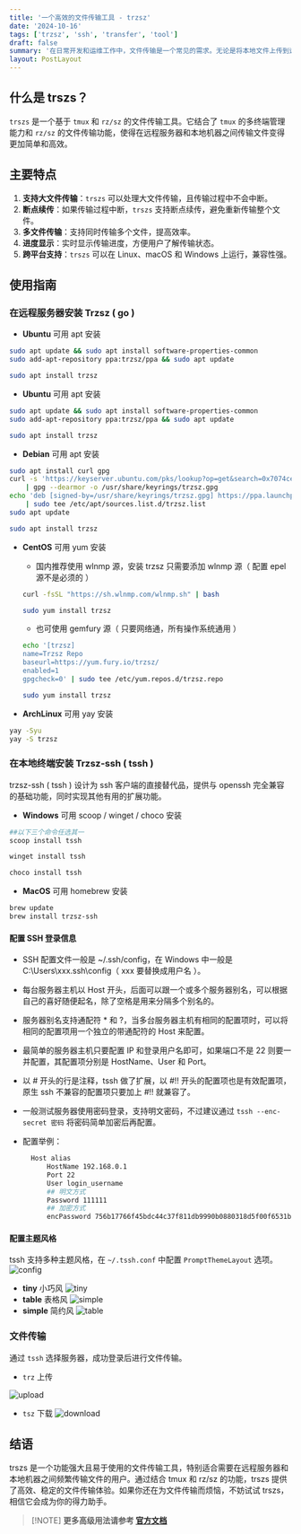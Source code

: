 ```yaml
---
title: '一个高效的文件传输工具 - trzsz'
date: '2024-10-16'
tags: ['trzsz', 'ssh', 'transfer', 'tool']
draft: false
summary: '在日常开发和运维工作中，文件传输是一个常见的需求。无论是将本地文件上传到远程服务器，还是从服务器下载文件到本地，传统的工具如 `scp` 和 `rsync` 虽然功能强大，但在某些场景下可能不够便捷。借助 trszs ，它可以帮助你更轻松地完成文件传输任务。'
layout: PostLayout
---
```


## 什么是 trszs？

`trszs` 是一个基于 `tmux` 和 `rz/sz` 的文件传输工具。它结合了 `tmux` 的多终端管理能力和 `rz/sz` 的文件传输功能，使得在远程服务器和本地机器之间传输文件变得更加简单和高效。

## 主要特点

1. **支持大文件传输**：`trszs` 可以处理大文件传输，且传输过程中不会中断。
2. **断点续传**：如果传输过程中断，`trszs` 支持断点续传，避免重新传输整个文件。
3. **多文件传输**：支持同时传输多个文件，提高效率。
4. **进度显示**：实时显示传输进度，方便用户了解传输状态。
5. **跨平台支持**：`trszs` 可以在 Linux、macOS 和 Windows 上运行，兼容性强。

## 使用指南

### 在远程服务器安装 Trzsz ( go )

- **Ubuntu** 可用 apt 安装

```bash
sudo apt update && sudo apt install software-properties-common
sudo add-apt-repository ppa:trzsz/ppa && sudo apt update

sudo apt install trzsz
```

- **Ubuntu** 可用 apt 安装

```bash
sudo apt update && sudo apt install software-properties-common
sudo add-apt-repository ppa:trzsz/ppa && sudo apt update

sudo apt install trzsz
```

- **Debian** 可用 apt 安装

```bash
sudo apt install curl gpg
curl -s 'https://keyserver.ubuntu.com/pks/lookup?op=get&search=0x7074ce75da7cc691c1ae1a7c7e51d1ad956055ca' \
    | gpg --dearmor -o /usr/share/keyrings/trzsz.gpg
echo 'deb [signed-by=/usr/share/keyrings/trzsz.gpg] https://ppa.launchpadcontent.net/trzsz/ppa/ubuntu jammy main' \
    | sudo tee /etc/apt/sources.list.d/trzsz.list
sudo apt update

sudo apt install trzsz
```

- **CentOS** 可用 yum 安装

  - 国内推荐使用 wlnmp 源，安装 trzsz 只需要添加 wlnmp 源（ 配置 epel 源不是必须的 ）

  ```bash
  curl -fsSL "https://sh.wlnmp.com/wlnmp.sh" | bash

  sudo yum install trzsz
  ```

  - 也可使用 gemfury 源（ 只要网络通，所有操作系统通用 ）

  ```bash
  echo '[trzsz]
  name=Trzsz Repo
  baseurl=https://yum.fury.io/trzsz/
  enabled=1
  gpgcheck=0' | sudo tee /etc/yum.repos.d/trzsz.repo

  sudo yum install trzsz
  ```

- **ArchLinux** 可用 yay 安装

```bash
yay -Syu
yay -S trzsz
```

### 在本地终端安装 Trzsz-ssh ( tssh )

trzsz-ssh ( tssh ) 设计为 ssh 客户端的直接替代品，提供与 openssh 完全兼容的基础功能，同时实现其他有用的扩展功能。

- **Windows** 可用 scoop / winget / choco 安装

```bash
##以下三个命令任选其一
scoop install tssh

winget install tssh

choco install tssh
```

- **MacOS** 可用 homebrew 安装

```bash
brew update
brew install trzsz-ssh
```

#### 配置 SSH 登录信息

- SSH 配置文件一般是 ~/.ssh/config，在 Windows 中一般是 C:\Users\xxx\.ssh\config（ xxx 要替换成用户名 ）。

- 每台服务器主机以 Host 开头，后面可以跟一个或多个服务器别名，可以根据自己的喜好随便起名，除了空格是用来分隔多个别名的。

- 服务器别名支持通配符 \* 和 ?，当多台服务器主机有相同的配置项时，可以将相同的配置项用一个独立的带通配符的 Host 来配置。

- 最简单的服务器主机只要配置 IP 和登录用户名即可，如果端口不是 22 则要一并配置，其配置项分别是 HostName、User 和 Port。

- 以 # 开头的行是注释，tssh 做了扩展，以 #!! 开头的配置项也是有效配置项，原生 ssh 不兼容的配置项只要加上 #!! 就兼容了。

- 一般测试服务器使用密码登录，支持明文密码，不过建议通过 `tssh --enc-secret 密码` 将密码简单加密后再配置。

- 配置举例：

  ```bash
    Host alias
        HostName 192.168.0.1
        Port 22
        User login_username
        ## 明文方式
        Password 111111
        ## 加密方式
        encPassword 756b17766f45bdc44c37f811db9990b0880318d5f00f6531b15e068ef1fde2666550
  ```

#### 配置主题风格

tssh 支持多种主题风格，在 `~/.tssh.conf` 中配置 `PromptThemeLayout` 选项。
![config](http://image.jxzsite.com/i/2025/03/11/x60zyw.png)

- **tiny** 小巧风
  ![tiny](https://image.jxzsite.com/i/2025/03/11/w4dn7x.png)
- **table** 表格风
  ![simple](https://image.jxzsite.com/i/2025/03/11/w4dxrj.png)
- **simple** 简约风
  ![table](https://image.jxzsite.com/i/2025/03/11/w4dyew.png)

### 文件传输

通过 `tssh` 选择服务器，成功登录后进行文件传输。

- `trz` 上传

![upload](https://image.jxzsite.com/i/2025/03/11/x4oyw2.png)

- `tsz` 下载
  ![download](https://image.jxzsite.com/i/2025/03/11/x4p5je.png)

## 结语

trszs 是一个功能强大且易于使用的文件传输工具，特别适合需要在远程服务器和本地机器之间频繁传输文件的用户。通过结合 tmux 和 rz/sz 的功能，trszs 提供了高效、稳定的文件传输体验。如果你还在为文件传输而烦恼，不妨试试 trszs，相信它会成为你的得力助手。

> [!NOTE] **更多高级用法请参考 [官方文档](https://trzsz.github.io/)**
